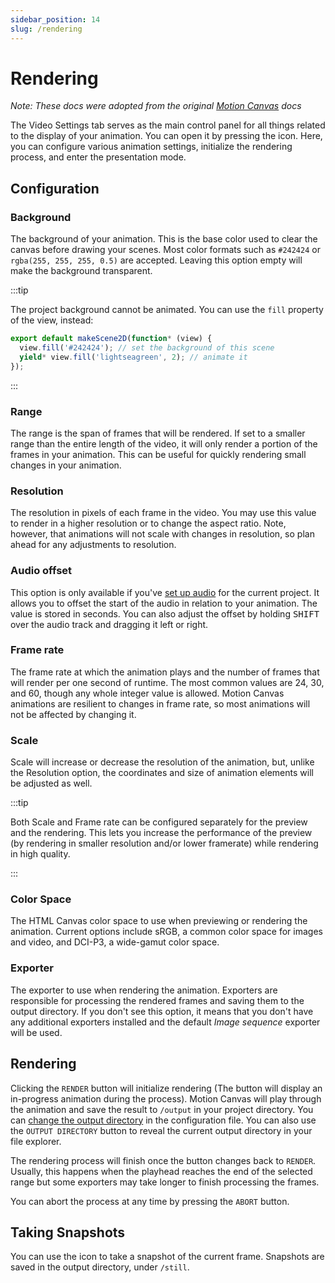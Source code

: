 ```yaml
---
sidebar_position: 14
slug: /rendering
---
```



# Rendering

*Note: These docs were adopted from the original [Motion Canvas](https://motioncanvas.io/docs/) docs*


The Video Settings tab serves as the main control panel for all things related
to the display of your animation. You can open it by pressing the <VideoSettings
  className="icon-inline"
  alt="Video Settings"
  title="Video Settings"
/> icon. Here, you can configure various animation settings, initialize the
rendering process, and enter the presentation mode.

## Configuration

### Background

The background of your animation. This is the base color used to clear the
canvas before drawing your scenes. Most color formats such as `#242424` or
`rgba(255, 255, 255, 0.5)` are accepted. Leaving this option empty will make the
background transparent.

:::tip

The project background cannot be animated. You can use the `fill` property of
the view, instead:

```ts
export default makeScene2D(function* (view) {
  view.fill('#242424'); // set the background of this scene
  yield* view.fill('lightseagreen', 2); // animate it
});
```

:::

### Range

The range is the span of frames that will be rendered. If set to a smaller range
than the entire length of the video, it will only render a portion of the frames
in your animation. This can be useful for quickly rendering small changes in
your animation.

### Resolution

The resolution in pixels of each frame in the video. You may use this value to
render in a higher resolution or to change the aspect ratio. Note, however, that
animations will not scale with changes in resolution, so plan ahead for any
adjustments to resolution.

### Audio offset

This option is only available if you've [set up audio](/media#audio) for
the current project. It allows you to offset the start of the audio in relation
to your animation. The value is stored in seconds. You can also adjust the
offset by holding <kbd>SHIFT</kbd> over the audio track and dragging it left or
right.

### Frame rate

The frame rate at which the animation plays and the number of frames that will
render per one second of runtime. The most common values are 24, 30, and 60,
though any whole integer value is allowed. Motion Canvas animations are
resilient to changes in frame rate, so most animations will not be affected by
changing it.

### Scale

Scale will increase or decrease the resolution of the animation, but, unlike the
Resolution option, the coordinates and size of animation elements will be
adjusted as well.

:::tip

Both Scale and Frame rate can be configured separately for the preview and the
rendering. This lets you increase the performance of the preview (by rendering
in smaller resolution and/or lower framerate) while rendering in high quality.

:::

### Color Space

The HTML Canvas color space to use when previewing or rendering the animation.
Current options include sRGB, a common color space for images and video, and
DCI-P3, a wide-gamut color space.

### Exporter

The exporter to use when rendering the animation. Exporters are responsible for
processing the rendered frames and saving them to the output directory. If you
don't see this option, it means that you don't have any additional exporters
installed and the default _Image sequence_ exporter will be used.

<DocCardList items={useCurrentSidebarCategory().items} />

## Rendering

Clicking the `RENDER` button will initialize rendering (The button will display
an in-progress animation during the process). Motion Canvas will play through
the animation and save the result to `/output` in your project directory. You
can [change the output directory](/configuration#output) in the
configuration file. You can also use the `OUTPUT DIRECTORY` button to reveal the
current output directory in your file explorer.

The rendering process will finish once the button changes back to `RENDER`.
Usually, this happens when the playhead reaches the end of the selected range
but some exporters may take longer to finish processing the frames.

You can abort the process at any time by pressing the `ABORT` button.

## Taking Snapshots

You can use the <PhotoCamera className="icon-inline"/> icon to take a snapshot
of the current frame. Snapshots are saved in the output directory, under
`/still`.

